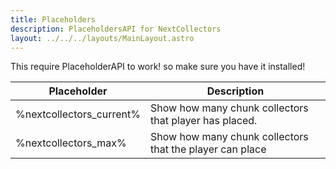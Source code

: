 ```yaml
---
title: Placeholders
description: PlaceholdersAPI for NextCollectors
layout: ../../../layouts/MainLayout.astro
---
```


This require PlaceholderAPI to work! so make sure you have it installed!

| Placeholder                  | Description    |
| ----------------------------- | -------------  |
| %nextcollectors_current% | Show how many chunk collectors that player has placed. |
| %nextcollectors_max%    | Show how many chunk collectors that the player can place |

